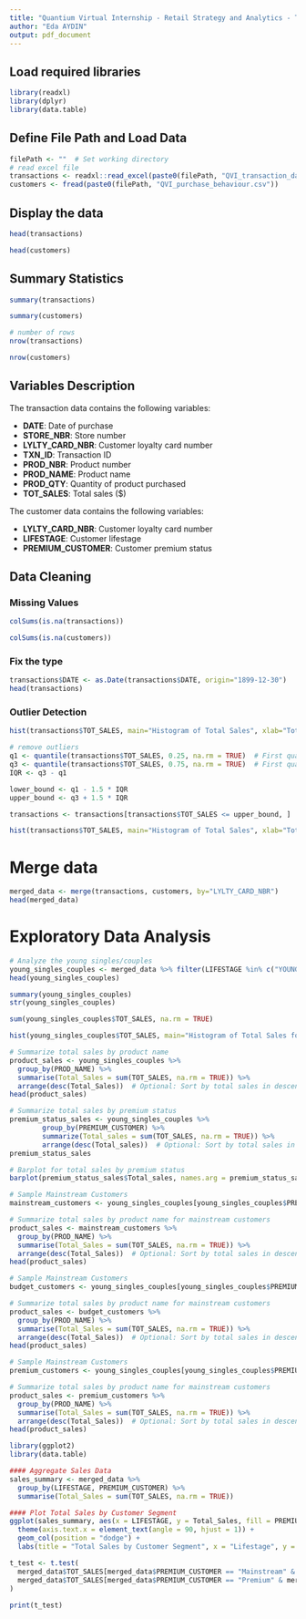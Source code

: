 ```yaml
---
title: "Quantium Virtual Internship - Retail Strategy and Analytics - Task 1"
author: "Eda AYDIN"
output: pdf_document
---
```


## Load required libraries

```r
library(readxl)
library(dplyr)
library(data.table)
```

## Define File Path and Load Data

```r
filePath <- ""  # Set working directory
# read excel file
transactions <- readxl::read_excel(paste0(filePath, "QVI_transaction_data.xlsx"))
customers <- fread(paste0(filePath, "QVI_purchase_behaviour.csv"))
```

## Display the data

```r
head(transactions)
```

```r
head(customers)
```

## Summary Statistics

```r
summary(transactions)
```

```r
summary(customers)
```

```r
# number of rows
nrow(transactions)
```

```r
nrow(customers)
```

## Variables Description

The transaction data contains the following variables:

-   **DATE**: Date of purchase
-   **STORE_NBR**: Store number
-   **LYLTY_CARD_NBR**: Customer loyalty card number
-   **TXN_ID**: Transaction ID
-   **PROD_NBR**: Product number
-   **PROD_NAME**: Product name
-   **PROD_QTY**: Quantity of product purchased
-   **TOT_SALES**: Total sales (\$)

The customer data contains the following variables:

-   **LYLTY_CARD_NBR**: Customer loyalty card number
-   **LIFESTAGE**: Customer lifestage
-   **PREMIUM_CUSTOMER**: Customer premium status

## Data Cleaning

### Missing Values

```r
colSums(is.na(transactions))
```

```r
colSums(is.na(customers))
```

### Fix the type

```r
transactions$DATE <- as.Date(transactions$DATE, origin="1899-12-30")
head(transactions)
```

### Outlier Detection

```r
hist(transactions$TOT_SALES, main="Histogram of Total Sales", xlab="Total Sales ($)")
```

```r
# remove outliers
q1 <- quantile(transactions$TOT_SALES, 0.25, na.rm = TRUE)  # First quartile
q3 <- quantile(transactions$TOT_SALES, 0.75, na.rm = TRUE)  # First quartile
IQR <- q3 - q1

lower_bound <- q1 - 1.5 * IQR
upper_bound <- q3 + 1.5 * IQR

transactions <- transactions[transactions$TOT_SALES <= upper_bound, ]
```

```r
hist(transactions$TOT_SALES, main="Histogram of Total Sales", xlab="Total Sales ($)")
```

# Merge data

```r
merged_data <- merge(transactions, customers, by="LYLTY_CARD_NBR")
head(merged_data)
```

# Exploratory Data Analysis

```r
# Analyze the young singles/couples
young_singles_couples <- merged_data %>% filter(LIFESTAGE %in% c("YOUNG SINGLES/COUPLES"))
head(young_singles_couples)
```

```r
summary(young_singles_couples)
str(young_singles_couples)
```

```r
sum(young_singles_couples$TOT_SALES, na.rm = TRUE)
```

```r
hist(young_singles_couples$TOT_SALES, main="Histogram of Total Sales for Young Singles/Couples", xlab="Total Sales ($)")
```

```r
# Summarize total sales by product name
product_sales <- young_singles_couples %>%
  group_by(PROD_NAME) %>%
  summarise(Total_Sales = sum(TOT_SALES, na.rm = TRUE)) %>%
  arrange(desc(Total_Sales))  # Optional: Sort by total sales in descending order
head(product_sales)
```

```r
# Summarize total sales by premium status
premium_status_sales <- young_singles_couples %>%
        group_by(PREMIUM_CUSTOMER) %>%
        summarize(Total_sales = sum(TOT_SALES, na.rm = TRUE)) %>%
        arrange(desc(Total_sales))  # Optional: Sort by total sales in descending order
premium_status_sales

# Barplot for total sales by premium status
barplot(premium_status_sales$Total_sales, names.arg = premium_status_sales$PREMIUM_CUSTOMER, main = "Total Sales by Premium Status for Young Singles/Couples", xlab = "Premium Status", ylab = "Total Sales ($)", col = "skyblue")
```

```r
# Sample Mainstream Customers
mainstream_customers <- young_singles_couples[young_singles_couples$PREMIUM_CUSTOMER == "Mainstream", ]

# Summarize total sales by product name for mainstream customers
product_sales <- mainstream_customers %>%
  group_by(PROD_NAME) %>%
  summarise(Total_Sales = sum(TOT_SALES, na.rm = TRUE)) %>%
  arrange(desc(Total_Sales))  # Optional: Sort by total sales in descending order
head(product_sales)
```

```r
# Sample Mainstream Customers
budget_customers <- young_singles_couples[young_singles_couples$PREMIUM_CUSTOMER == "Budget", ]

# Summarize total sales by product name for mainstream customers
product_sales <- budget_customers %>%
  group_by(PROD_NAME) %>%
  summarise(Total_Sales = sum(TOT_SALES, na.rm = TRUE)) %>%
  arrange(desc(Total_Sales))  # Optional: Sort by total sales in descending order
head(product_sales)
```

```r
# Sample Mainstream Customers
premium_customers <- young_singles_couples[young_singles_couples$PREMIUM_CUSTOMER == "Premium", ]

# Summarize total sales by product name for mainstream customers
product_sales <- premium_customers %>%
  group_by(PROD_NAME) %>%
  summarise(Total_Sales = sum(TOT_SALES, na.rm = TRUE)) %>%
  arrange(desc(Total_Sales))  # Optional: Sort by total sales in descending order
head(product_sales)
```

```r
library(ggplot2)
library(data.table)

#### Aggregate Sales Data
sales_summary <- merged_data %>%
  group_by(LIFESTAGE, PREMIUM_CUSTOMER) %>%
  summarise(Total_Sales = sum(TOT_SALES, na.rm = TRUE))

#### Plot Total Sales by Customer Segment
ggplot(sales_summary, aes(x = LIFESTAGE, y = Total_Sales, fill = PREMIUM_CUSTOMER)) +
  theme(axis.text.x = element_text(angle = 90, hjust = 1)) +
  geom_col(position = "dodge") +
  labs(title = "Total Sales by Customer Segment", x = "Lifestage", y = "Total Sales")
```

```r
t_test <- t.test(
  merged_data$TOT_SALES[merged_data$PREMIUM_CUSTOMER == "Mainstream" & merged_data$LIFESTAGE == "YOUNG SINGLES/COUPLES"],
  merged_data$TOT_SALES[merged_data$PREMIUM_CUSTOMER == "Premium" & merged_data$LIFESTAGE == "YOUNG SINGLES/COUPLES"]
)
  
print(t_test)
```
